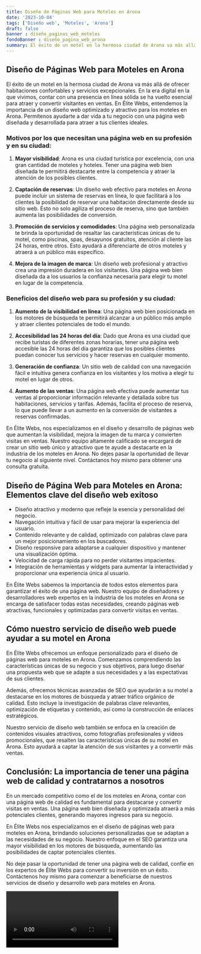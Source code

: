 ```yaml
---
title: Diseño de Páginas Web para Moteles en Arona
date: '2023-10-04'
tags: ['Diseño web', 'Moteles', 'Arona']
draft: false
banner : diseño_paginas_web_moteles
fondoBanner : diseño_pagina_web_arona
summary: El éxito de un motel en la hermosa ciudad de Arona va más allá de ofrecer habitaciones confortables y servicios excepcionales. En la era digital en la que vivimos, contar con una presencia en línea sólida se ha vuelto esencial para atraer y convertir visitantes en ventas. En Élite Webs, entendemos la importancia de un diseño web optimizado y atractivo para los moteles en Arona. Permítenos ayudarte a dar vida a tu negocio con una página web diseñada y desarrollada para atraer a tus clientes ideales.
---
```


## Diseño de Páginas Web para Moteles en Arona

El éxito de un motel en la hermosa ciudad de Arona va más allá de ofrecer habitaciones confortables y servicios excepcionales. En la era digital en la que vivimos, contar con una presencia en línea sólida se ha vuelto esencial para atraer y convertir visitantes en ventas. En Élite Webs, entendemos la importancia de un diseño web optimizado y atractivo para los moteles en Arona. Permítenos ayudarte a dar vida a tu negocio con una página web diseñada y desarrollada para atraer a tus clientes ideales.

### Motivos por los que necesitan una página web en su profesión y en su ciudad:

1. **Mayor visibilidad**: Arona es una ciudad turística por excelencia, con una gran cantidad de moteles y hoteles. Tener una página web bien diseñada te permitirá destacarte entre la competencia y atraer la atención de los posibles clientes.

2. **Captación de reservas**: Un diseño web efectivo para moteles en Arona puede incluir un sistema de reservas en línea, lo que facilitará a los clientes la posibilidad de reservar una habitación directamente desde su sitio web. Esto no solo agiliza el proceso de reserva, sino que también aumenta las posibilidades de conversión.

3. **Promoción de servicios y comodidades**: Una página web personalizada te brinda la oportunidad de resaltar las características únicas de tu motel, como piscinas, spas, desayunos gratuitos, atención al cliente las 24 horas, entre otros. Esto ayudará a diferenciarte de otros moteles y atraerá a un público más específico.

4. **Mejora de la imagen de marca**: Un diseño web profesional y atractivo crea una impresión duradera en los visitantes. Una página web bien diseñada da a los usuarios la confianza necesaria para elegir tu motel en lugar de la competencia.

### Beneficios del diseño web para su profesión y su ciudad:

1. **Aumento de la visibilidad en línea**: Una página web bien posicionada en los motores de búsqueda te permitirá alcanzar a un público más amplio y atraer clientes potenciales de todo el mundo.

2. **Accesibilidad las 24 horas del día**: Dado que Arona es una ciudad que recibe turistas de diferentes zonas horarias, tener una página web accesible las 24 horas del día garantiza que los posibles clientes puedan conocer tus servicios y hacer reservas en cualquier momento.

3. **Generación de confianza**: Un sitio web de calidad con una navegación fácil e intuitiva genera confianza en los visitantes y los motiva a elegir tu motel en lugar de otros.

4. **Aumento de las ventas**: Una página web efectiva puede aumentar tus ventas al proporcionar información relevante y detallada sobre tus habitaciones, servicios y tarifas. Además, facilita el proceso de reserva, lo que puede llevar a un aumento en la conversión de visitantes a reservas confirmadas.

En Élite Webs, nos especializamos en el diseño y desarrollo de páginas web que aumentan la visibilidad, mejora la imagen de tu marca y convierten visitas en ventas. Nuestro equipo altamente calificado se encargará de crear un sitio web único y atractivo que te ayude a destacarte en la industria de los moteles en Arona. No dejes pasar la oportunidad de llevar tu negocio al siguiente nivel. Contáctanos hoy mismo para obtener una consulta gratuita.

<GifSeo />

<Cta />

## Diseño de Página Web para Moteles en Arona: Elementos clave del diseño web exitoso

- Diseño atractivo y moderno que refleje la esencia y personalidad del negocio.
- Navegación intuitiva y fácil de usar para mejorar la experiencia del usuario.
- Contenido relevante y de calidad, optimizado con palabras clave para un mejor posicionamiento en los buscadores.
- Diseño responsive para adaptarse a cualquier dispositivo y mantener una visualización óptima.
- Velocidad de carga rápida para no perder visitantes impacientes.
- Integración de herramientas y widgets para aumentar la interactividad y proporcionar una experiencia única al usuario.

En Élite Webs sabemos la importancia de todos estos elementos para garantizar el éxito de una página web. Nuestro equipo de diseñadores y desarrolladores web expertos en la industria de los moteles en Arona se encarga de satisfacer todas estas necesidades, creando páginas web atractivas, funcionales y optimizadas para convertir visitas en ventas.

## Cómo nuestro servicio de diseño web puede ayudar a su motel en Arona

En Élite Webs ofrecemos un enfoque personalizado para el diseño de páginas web para moteles en Arona. Comenzamos comprendiendo las características únicas de su negocio y sus objetivos, para luego diseñar una propuesta web que se adapte a sus necesidades y a las expectativas de sus clientes.

Además, ofrecemos técnicas avanzadas de SEO que ayudarán a su motel a destacarse en los motores de búsqueda y atraer tráfico orgánico de calidad. Esto incluye la investigación de palabras clave relevantes, optimización de etiquetas y contenido, así como la construcción de enlaces estratégicos.

Nuestro servicio de diseño web también se enfoca en la creación de contenidos visuales atractivos, como fotografías profesionales y videos promocionales, que resalten las características únicas de su motel en Arona. Esto ayudará a captar la atención de sus visitantes y a convertir más ventas.

## Conclusión: La importancia de tener una página web de calidad y contratarnos a nosotros

En un mercado competitivo como el de los moteles en Arona, contar con una página web de calidad es fundamental para destacarse y convertir visitas en ventas. Una página web bien diseñada y optimizada atraerá a más potenciales clientes, generando mayores ingresos para su negocio.

En Élite Webs nos especializamos en el diseño de páginas web para moteles en Arona, brindando soluciones personalizadas que se adaptan a las necesidades de su negocio. Nuestro enfoque en el SEO garantiza una mayor visibilidad en los motores de búsqueda, aumentando las posibilidades de captar potenciales clientes.

No deje pasar la oportunidad de tener una página web de calidad, confíe en los expertos de Élite Webs para convertir su inversión en un éxito. Contáctenos hoy mismo para comenzar a beneficiarse de nuestros servicios de diseño y desarrollo web para moteles en Arona.

<Video />

<CtaBot job='Moteles' city='Arona'/>

<Gmaps query='Arona+españa+maps' />
